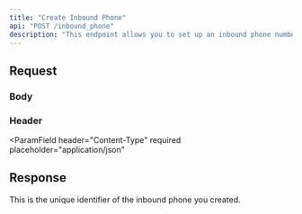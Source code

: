 ```yaml
---
title: "Create Inbound Phone"
api: "POST /inbound_phone"
description: "This endpoint allows you to set up an inbound phone number to receive calls. This endpoint will automatically configure the Twilio phone number with Vapi."
---
```


## Request

### Body

<Snippet file="inbound_phone.body.mdx" />

### Header

<ParamField
  header="Content-Type"
  required
  placeholder="application/json"
></ParamField>

<Snippet file="authorization.header.mdx" />

## Response

<ResponseField name="id" type="string">
  This is the unique identifier of the inbound phone you created.
</ResponseField>
